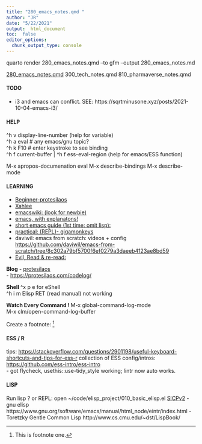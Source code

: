 ```yaml
---
title: "280_emacs_notes.qmd "
author: "JR"
date: "5/22/2021"
output:  html_document
toc:  false
editor_options: 
  chunk_output_type: console
---
```



::: callout-note
quarto render 280_emacs_notes.qmd --to gfm --output 280_emacs_notes.md
:::

::: {.regular_text}

[280_emacs_notes.qmd](280_emacs_notes.qmd) 
300_tech_notes.qmd 
810_pharmaverse_notes.qmd 

#### TODO
- i3 and emacs can conflict.    SEE: https://sqrtminusone.xyz/posts/2021-10-04-emacs-i3/

#### HELP
^h v  display-line-number (help for variable) \
^h a  eval   # any emacs/gnu topic? \
^h k  F10     # enter keystroke to see binding \
^h f current-buffer | ^h f ess-eval-region (help for emacs/ESS function)

M-x apropos-documenation eval
M-x describe-bindings
M-x describe-mode

#### LEARNING
- [Beginner-protesilaos](https://protesilaos.com/codelog/2024-11-28-basic-emacs-configuration/)
- [Xahlee](http://xahlee.info/emacs/how_to_read.html)
- [emacswiki: (look for newbie)](https://www.emacswiki.org/)
- [emacs, with explanatons!](https://www2.lib.uchicago.edu/keith/tcl-course/emacs-tutorial.html)
- [short emacs guide (1st time: omit lisp):](https://github.com/chrisdone-archive/elisp-guide?tab=readme-ov-file#programming-in-emacs-lisp)
- [practical: (REPL)- gigamonkeys](https://gigamonkeys.com/book/)
- daviwil:  emacs from scratch: videos + config
<https://github.com/daviwil/emacs-from-scratch/tree/8c302a79bf5700f6ef0279a3daeeb4123ae8bd59>
- [Evil, Read & re-read:](https://github.com/noctuid/evil-guide)

**Blog**
- [protesilaos](https://protesilaos.com/) \
-  <https://protesilaos.com/codelog/>

**Shell**
^x p e  for eShell \
^h i m Elisp RET (read manual) not working \

**Watch Every Command ! **
M-x global-command-log-mode \
M-x clm/open-command-log-buffer \

Create a footnote: [^1]

[^1]: This is footnote one.

#### ESS / R
tips:  <https://stackoverflow.com/questions/2901198/useful-keyboard-shortcuts-and-tips-for-ess-r>
collection of ESS config/intros: <https://github.com/ess-intro/ess-intro> \
- got flycheck,  usethis::use-tidy_style working; lintr now auto works.

\newpage
\pagebreak

#### LISP
Run lisp ?  or REPL:   open  ~/code/elisp_project/010_basic_elisp.el
[SICPv2](https://mitp-content-server.mit.edu/books/content/sectbyfn/books_pres_0/6515/sicp.zip/full-text/book/book-Z-H-1.html)
- gnu elisp https://www.gnu.org/software/emacs/manual/html_node/eintr/index.html 
- Toretzky Gentle Common Lisp http://www.cs.cmu.edu/~dst/LispBook/

:::
